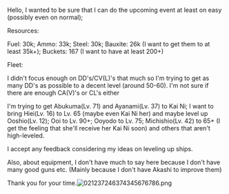 Hello, I wanted to be sure that I can do the upcoming event at least on easy (possibly even on normal);

Resources:

Fuel: 30k; Ammo: 33k; Steel: 30k; Bauxite: 26k (I want to get them to at least 35k+); Buckets: 167 (I want to have at least 200+)

Fleet:

I didn't focus enough on DD's/CV(L)'s that much so I'm trying to get as many DD's as possible to a decent level (around 50-60). I'm not sure if there are enough CA(V)'s or CL's either

I'm trying to get Abukuma(Lv. 71) and Ayanami(Lv. 37) to Kai Ni; I want to bring Hiei(Lv. 16) to Lv. 65 (maybe even Kai Ni her) and maybe level up Ooshio(Lv. 12); Ooi to Lv. 90+; Ooyodo to Lv. 75; Michishio(Lv. 42) to 65+ (I get the feeling that she'll receive her Kai Ni soon) and others that aren't high-leveled.

I accept any feedback considering my ideas on leveling up ships.

Also, about equipment, I don't have much to say here because I don't have many good guns etc. (Mainly because I don't have Akashi to improve them)

Thank you for your time.[[File:021237246374345676786.png|thumb]]<ac_metadata title="Preparations for Spring 2016 Event - Easy/Normal Mode"> </ac_metadata>